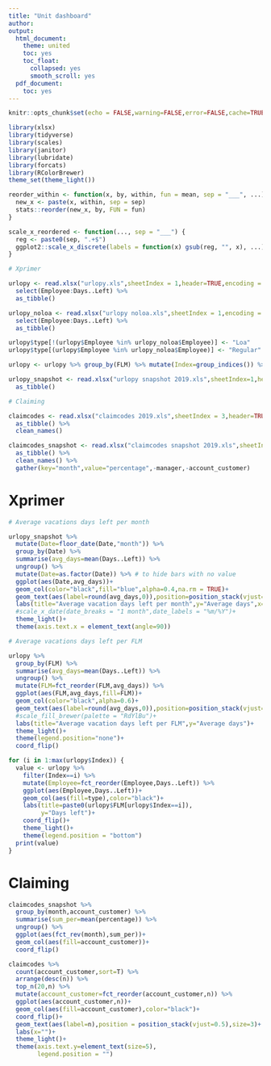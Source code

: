 ```yaml
---
title: "Unit dashboard"
author: 
output:
  html_document:
    theme: united
    toc: yes
    toc_float:
      collapsed: yes
      smooth_scroll: yes
  pdf_document:
    toc: yes
---
```


```r
knitr::opts_chunk$set(echo = FALSE,warning=FALSE,error=FALSE,cache=TRUE,fig.align = 'center')
```

```r
library(xlsx)
library(tidyverse)
library(scales)
library(janitor)
library(lubridate)
library(forcats)
library(RColorBrewer)
theme_set(theme_light())

reorder_within <- function(x, by, within, fun = mean, sep = "___", ...) {
  new_x <- paste(x, within, sep = sep)
  stats::reorder(new_x, by, FUN = fun)
}

scale_x_reordered <- function(..., sep = "___") {
  reg <- paste0(sep, ".+$")
  ggplot2::scale_x_discrete(labels = function(x) gsub(reg, "", x), ...)
}
```

```r

# Xprimer

urlopy <- read.xlsx("urlopy.xls",sheetIndex = 1,header=TRUE,encoding = c("UTF-8","latin1","bytes")) %>% 
  select(Employee:Days..Left) %>% 
  as_tibble()

urlopy_noloa <- read.xlsx("urlopy noloa.xls",sheetIndex = 1,encoding = c("UTF-8","latin1","bytes")) %>% 
  select(Employee:Days..Left) %>% 
  as_tibble()

urlopy$type[!(urlopy$Employee %in% urlopy_noloa$Employee)] <- "Loa"
urlopy$type[(urlopy$Employee %in% urlopy_noloa$Employee)] <- "Regular"

urlopy <- urlopy %>% group_by(FLM) %>% mutate(Index=group_indices()) %>% ungroup()

urlopy_snapshot <- read.xlsx("urlopy snapshot 2019.xls",sheetIndex=1,header=TRUE,encoding = c("UTF-8","latin1","bytes")) %>% 
  as_tibble()

# Claiming

claimcodes <- read.xlsx("claimcodes 2019.xls",sheetIndex = 3,header=TRUE,encoding = c("UTF-8","latin1","bytes")) %>% 
  as_tibble() %>% 
  clean_names()

claimcodes_snapshot <- read.xlsx("claimcodes snapshot 2019.xls",sheetIndex = 3,header=TRUE,encoding = c("UTF-8","latin1","bytes")) %>% 
  as_tibble() %>% 
  clean_names() %>% 
  gather(key="month",value="percentage",-manager,-account_customer)
```

# Xprimer

```r

# Average vacations days left per month

urlopy_snapshot %>% 
  mutate(Date=floor_date(Date,"month")) %>% 
  group_by(Date) %>% 
  summarise(avg_days=mean(Days..Left)) %>% 
  ungroup() %>% 
  mutate(Date=as.factor(Date)) %>% # to hide bars with no value
  ggplot(aes(Date,avg_days))+
  geom_col(color="black",fill="blue",alpha=0.4,na.rm = TRUE)+
  geom_text(aes(label=round(avg_days,0)),position=position_stack(vjust=0.5))+
  labs(title="Average vacation days left per month",y="Average days",x="")+
  #scale_x_date(date_breaks = "1 month",date_labels = "%m/%Y")+
  theme_light()+
  theme(axis.text.x = element_text(angle=90))

```


```r

# Average vacations days left per FLM

urlopy %>% 
  group_by(FLM) %>% 
  summarise(avg_days=mean(Days..Left)) %>% 
  ungroup() %>% 
  mutate(FLM=fct_reorder(FLM,avg_days)) %>% 
  ggplot(aes(FLM,avg_days,fill=FLM))+
  geom_col(color="black",alpha=0.6)+
  geom_text(aes(label=round(avg_days,0)),position=position_stack(vjust=0.5))+
  #scale_fill_brewer(palette = "RdYlBu")+
  labs(title="Average vacation days left per FLM",y="Average days")+
  theme_light()+
  theme(legend.position="none")+
  coord_flip()

```

```r

for (i in 1:max(urlopy$Index)) {
  value <- urlopy %>% 
    filter(Index==i) %>% 
    mutate(Employee=fct_reorder(Employee,Days..Left)) %>% 
    ggplot(aes(Employee,Days..Left))+
    geom_col(aes(fill=type),color="black")+
    labs(title=paste0(urlopy$FLM[urlopy$Index==i]),
         y="Days left")+
    coord_flip()+
    theme_light()+
    theme(legend.position = "bottom")
  print(value)
}
```

# Claiming

```r
claimcodes_snapshot %>% 
  group_by(month,account_customer) %>% 
  summarise(sum_per=mean(percentage)) %>% 
  ungroup() %>% 
  ggplot(aes(fct_rev(month),sum_per))+
  geom_col(aes(fill=account_customer))+
  coord_flip()
```

```r
claimcodes %>% 
  count(account_customer,sort=T) %>% 
  arrange(desc(n)) %>% 
  top_n(20,n) %>% 
  mutate(account_customer=fct_reorder(account_customer,n)) %>% 
  ggplot(aes(account_customer,n))+
  geom_col(aes(fill=account_customer),color="black")+
  coord_flip()+
  geom_text(aes(label=n),position = position_stack(vjust=0.5),size=3)+
  labs(x="")+
  theme_light()+
  theme(axis.text.y=element_text(size=5),
        legend.position = "")
```



